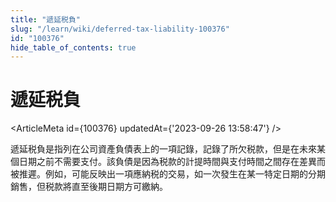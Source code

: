 ```yaml
---
title: "遞延税負"
slug: "/learn/wiki/deferred-tax-liability-100376"
id: "100376"
hide_table_of_contents: true
---
```



# 遞延税負

<ArticleMeta id={100376} updatedAt={'2023-09-26 13:58:47'} />
<div className='border-solid border-b border-t-0 my-4 border-[var(--ifm-color-gray-300)]' />

遞延税負是指列在公司資產負債表上的一項記錄，記錄了所欠税款，但是在未來某個日期之前不需要支付。該負債是因為税款的計提時間與支付時間之間存在差異而被推遲。例如，可能反映出一項應納税的交易，如一次發生在某一特定日期的分期銷售，但税款將直至後期日期方可繳納。
